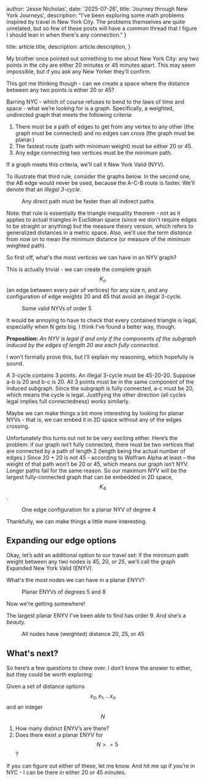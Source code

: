   author: 'Jesse Nicholas',
  date: '2025-07-26',
  title: 'Journey through New York Journeys',
  description:
    "I've been exploring some math problems inspired by travel in New York City. The problems themselves are quite unrelated, but so few of these posts will have a common thread that I figure I should lean in when there's any connection."
}

  title: article.title,
  description: article.description,
}


My brother once pointed out something to me about New York City: any two points in the city are either 20 minutes or 45 minutes apart. This may seem impossible, but if you ask any New Yorker they’ll confirm. 

This got me thinking though - can we create a space where the distance between any two points is either 20 or 45? 

Barring NYC - which of course refuses to bend to the laws of time and space - what we’re looking for is a graph. Specifically, a weighted, undirected graph that meets the following criteria: 

1. There must be a path of edges to get from any vertex to any other (the graph must be connected) and no edges can cross (the graph must be planar.)
2. The fastest route (path with minimum weight) must be either 20 or 45.
3. Any edge connecting two vertices must be the minimum path.

If a graph meets this criteria, we'll call it New York Valid (NYV).

To illustrate that third rule, consider the graphs below. In the second one, the AB edge would never be used, because the A-C-B route is faster. We'll denote that an *illegal 3-cycle*. 

<figure>
<Image src={loopsNy} alt="" />
<figcaption style={{justifySelf:'center'}}>Any direct path must be faster than all indirect paths</figcaption>
</figure>

Note: that rule is essentially the triangle inequality theorem - not as it applies to actual triangles in Euclidean space (since we don’t require edges to be straight or anything) but the measure theory version, which refers to generalized distances in a metric space. Also, we'll use the term *distance* from now on to mean the minimum distance (or measure of the minimum weighted path). 


So first off, what's the most vertices we can have in an NYV graph? 

This is actually trivial - we can create the complete graph $$K_n$$ (an edge between every pair of vertices) for any size n, and any configuration of edge weights 20 and 45 that avoid an illegal 3-cycle. 

<figure>
<Image src={nyvFull} alt="" />
<figcaption style={{justifySelf:'center'}}>Some valid NYVs of order 5</figcaption>
</figure>

It would be annoying to have to check that every contained triangle is legal, especiallly when N gets big. I think I've found a better way, though.

**Proposition:** *An NYV is legal if and only if the components of the subgraph induced by the edges of length 20 are each fully connected.*

I won’t formally prove this, but I’ll explain my reasoning, which hopefully is sound.

A 3-cycle contains 3 points. An illegal 3-cycle must be 45-20-20. Suppose a-b is 20 and b-c is 20. All 3 points must be in the same component of the induced subgraph. Since the subgraph is fully connected, a-c must be 20, which means the cycle is legal. Justifying the other direction (all cycles legal implies full connectedness) works similarly.

Maybe we can make things a bit more interesting by looking for planar NYVs - that is, we can embed it in 2D space without any of the edges crossing.

Unfortunately this turns out not to be very exciting either. Here’s the problem: if our graph isn’t fully connected, there must be two vertices that are connected by a path of length 2 (length being the actual number of edges.) Since 20 + 20 is not 45 - according to Wolfram Alpha at least – the weight of that path won’t be 20 or 45, which means our graph isn’t NYV. Longer paths fail for the same reason. So our maximum NYV will be the largest fully-connected graph that can be embedded in 2D space, $$K_4$$. 

<figure>
<Image src={planarNy} alt="" />
<figcaption style={{justifySelf:'center'}}>One edge configuration for a planar NYV of degree 4</figcaption>
</figure>

Thankfully, we can make things a little more interesting.

## Expanding our edge options 

Okay, let’s add an additional option to our travel set: if the minimum path weight between any two nodes is 45, 20, *or 25*, we'll call the graph Expanded New York Valid (ENYV). 

What's the most nodes we can have in a planar ENYV?

<figure>
<Image src={enyvs} alt="" />
<figcaption style={{justifySelf:'center'}}>Planar ENYVs of degrees 5 and 8</figcaption>
</figure>
Now we're getting somewhere! 

The largest planar ENYV I've been able to find has order 9. And she's a *beauty.*

<figure>
<Image src={degreeNineEnyv} alt="" />
<figcaption style={{justifySelf:'center'}}>All nodes have (weighted) distance 20, 25, or 45</figcaption>
</figure>


## What's next? 

So here’s a few questions to chew over. I don’t know the answer to either, but they could be worth exploring:

Given a set of distance options $$x_0, x_1, … x_n$$ and an integer $$N$$

1. How many distinct ENYV’s are there? 
2. Does there exist a planar ENYV for $$ N >= 5$$?

If you can figure out either of these, let me know. And hit me up if you’re in NYC - I can be there in either 20 or 45 minutes. 


